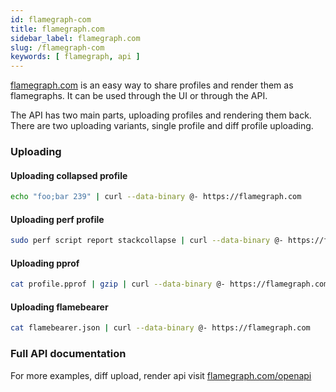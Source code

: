 ```yaml
---
id: flamegraph-com
title: flamegraph.com
sidebar_label: flamegraph.com
slug: /flamegraph-com
keywords: [ flamegraph, api ]
---
```



[flamegraph.com](https://flamegraph.com) is an easy way to share profiles and render them as flamegraphs.
It can be used through the UI or through the API.

The API has two main parts, uploading profiles and rendering them back.
There are two uploading variants, single profile and diff profile uploading.

### Uploading
#### Uploading collapsed profile
```bash
echo "foo;bar 239" | curl --data-binary @- https://flamegraph.com
```
#### Uploading perf profile
```bash
sudo perf script report stackcollapse | curl --data-binary @- https://flamegraph.com
```
#### Uploading pprof
```bash
cat profile.pprof | gzip | curl --data-binary @- https://flamegraph.com
```
#### Uploading flamebearer
```bash
cat flamebearer.json | curl --data-binary @- https://flamegraph.com
```

### Full API documentation
For more examples, diff upload, render api visit [flamegraph.com/openapi](https://flamegraph.com/openapi)


